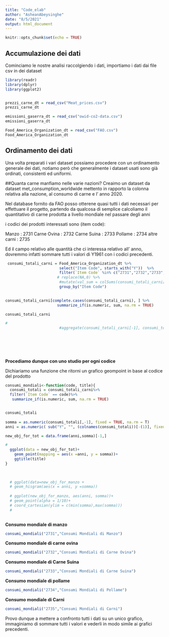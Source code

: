 ```yaml
---
title: "Code_elab"
author: "AsheanAbeysinghe"
date: "8/5/2021"
output: html_document
---
```


```r
knitr::opts_chunk$set(echo = TRUE)
```

## Accumulazione dei dati

Cominciamo le nostre analisi raccolgiendo i dati, importiamo i dati dai file csv in dei dataset



```r
library(readr)
library(dplyr)
library(ggplot2)


prezzi_carne_dt = read_csv("Meat_prices.csv")
prezzi_carne_dt

emissioni_gaserra_dt = read_csv("owid-co2-data.csv")
emissioni_gaserra_dt

Food_America_Organization_dt = read_csv("FAO.csv")
Food_America_Organization_dt
```


## Ordinamento dei dati

Una volta preparati i vari dataset possiamo procedere con un ordinamento generale dei dati, notiamo però che 
generalmente i dataset usati sono già ordinati, consistenti ed uniformi.

##Quanta carne manfiamo nelle varie nazioni?
Creaimo un dataset da dataset met_consumption_worldwide mettento in rapporto la colonna relativa alla nazione, al consumo di carne e l' anno 2020.

<!-- # -->
<!-- #```{r pressure, echo=FALSE} -->


<!-- #consumi_manzo_2020 = consumi_carne_dt %>% -->
<!-- #  filter( TIME == 2020 , SUBJECT == "BEEF") -->
<!-- # -->
<!-- #media_consumi_manzo =  mean(dplyr::pull(consumi_manzo_2020, Value)) -->
<!-- # -->
<!-- #consumi_manzo_magg_2020 = consumi_manzo_2020 %>% -->
<!-- #  filter (Value > media_consumi_manzo) -->


<!--   ggplot(data = consumi_manzo_magg_2020, aes(x=LOCATION, y=Value, color=SUBJECT)) + -->
<!--   geom_bar(stat="identity") -->
<!-- ``` -->
<!-- ```{r pressure, echo=FALSE} -->


<!-- consumi_ovina_2020 = consumi_carne_dt %>% -->
<!--   filter( TIME == 2020 , SUBJECT == "SHEEP") -->

<!-- media_consumi_ovini =  mean(dplyr::pull(consumi_ovina_2020, Value)) -->

<!-- consumi_ovini_magg_2020 = consumi_ovina_2020 %>% -->
<!--   filter (Value > media_consumi_ovini) -->

<!-- ggplot(data = consumi_ovini_magg_2020, aes(x=LOCATION, y=Value, color=SUBJECT)) + -->
<!--   geom_bar(stat="identity") -->
<!-- ``` -->
<!-- ```{r pressure, echo=FALSE} -->


<!-- consumi_pollame_2020 = consumi_carne_dt %>% -->
<!--   filter( TIME == 2020 , SUBJECT == "POULTRY") -->

<!-- media_consumi_pollame =  mean(dplyr::pull(consumi_pollame_2020, Value)) -->

<!-- consumi_pollame_magg_2020 = consumi_pollame_2020 %>% -->
<!--   filter (Value > media_consumi_pollame) -->

<!-- ggplot(data = consumi_pollame_magg_2020, aes(x=LOCATION, y=Value, color=SUBJECT)) + -->
<!--   geom_bar(stat="identity") -->
<!-- ``` -->

Nel database fornito da FAO posso otterene quasi tutti i dati necessari per effettuare il progetto, 
partendo da qualcosa di semplice calcoliamo il quantitativo di carne prodotta a livello mondiale nel passare degli anni

i codici dei prodotti interessati sono (item code): 

 Manzo : 2731
 Carne Ovina : 2732
 Carne Suina : 2733
 Pollame : 2734
 altre carni : 2735
 
 
 Ed il campo relativo alle quantità che ci interessa relativo all' anno, dovremmo infatti sommare tutti i valori
 di Y1961 con i codici precedenti.
 
```r
 
 consumi_totali_carni = Food_America_Organization_dt %>%
                        select("Item Code", starts_with("Y"))  %>% 
                        filter(`Item Code` %in% c("2731","2732","2733","2734","2735")) %>%
                       # replace(NA,0) %>%
                        #mutate(val_sum = colSums(consumi_totali_carni[,-1])) %>%
                        group_by("Item Code") 
  

consumi_totali_carni[complete.cases(consumi_totali_carni), ] %>%
                       summarize_if(is.numeric, sum, na.rm = TRUE)

consumi_totali_carni

#
                        #aggregate(consumi_totali_carni[-1], consumi_totali_carni["Item Code"], sum, na.rm=TRUE)
 
 
 
 
 
```


**Procediamo dunque con uno studio per ogni codice**

Dichiariamo una funzione che ritorni un grafico geompoint in base al codice del prodotto 


```r

consumi_mondiali<-function(code, title){
  consumi_totali = consumi_totali_carni%>%
  filter(`Item Code` == code)%>%
   summarize_if(is.numeric, sum, na.rm = TRUE)


consumi_totali
  
somma = as.numeric(consumi_totali[,-1], fixed = TRUE, na.rm = T)
anni = as.numeric( sub("Y", "", (colnames(consumi_totali))[-(1)], fixed = TRUE))

new_obj_for_tot = data.frame(anni,somma)[-1,]

# 
  ggplot(data = new_obj_for_tot)+
    geom_point(mapping = aes(x =anni, y = somma))+
    ggtitle(title)
}

  
  
  # ggplot(data=new_obj_for_manzo + 
  # geom_hisgram(aes(x = anni, y =somma))
  
  # ggplot(new_obj_for_manzo, aes(anni, somma))+
  # geom_point(alpha = 1/10)+
  # coord_cartesian(ylim = c(min(somma),max(somma)))
  #   
               
```

**Consumo mondiale di manzo**
```r
consumi_mondiali("2731","Consumi Mondiali di Manzo")
```
**Consumo mondiale di carne ovina**
```r
consumi_mondiali("2732","Consumi Mondiali di Carne Ovina")
```
**Consumo mondiale di Carne Suina**
```r
consumi_mondiali("2733","Consumi Mondiali di Carne Suina")
```
**Consumo mondiale di pollame**
```r
consumi_mondiali("2734","Consumi Mondiali di Pollame")
```
**Consumo mondiale di Carni**
```r
consumi_mondiali("2735","Consumi Mondiali di Carni")
```

Provo dunque a mettere a confronto tutti i dati su un unico grafico, immaginiamo di sommare tutti i valori 
e vederli in modo simile ai grafici precedenti.


